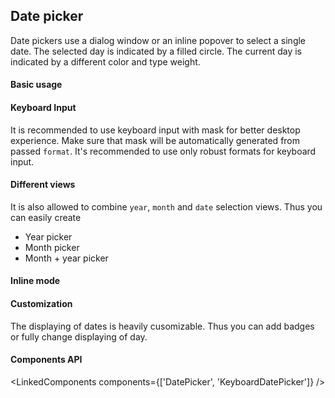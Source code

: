 

<PageMeta component="Datepicker" />

## Date picker

Date pickers use a dialog window or an inline popover to select a single date.
The selected day is indicated by a filled circle. The current day is indicated by a different
color and type weight.

<Ad />

#### Basic usage

<Example source={BasicDatePicker} />

#### Keyboard Input

It is recommended to use keyboard input with mask for better desktop experience. Make sure that mask will be automatically
generated from passed `format`. It's recommended to use only robust formats for keyboard input.

<Example source={KeyboardDatePicker} />

#### Different views

It is also allowed to combine `year`, `month` and `date` selection views.
Thus you can easily create
- Year picker
- Month picker
- Month + year picker

<Example source={ViewsDatePicker} />

#### Inline mode

<Example source={InlineDatePicker} />

#### Customization

The displaying of dates is heavily cusomizable. Thus you can add badges or fully change displaying of day.

<Example source={CustomDay} />

#### Components API

<LinkedComponents components={['DatePicker', 'KeyboardDatePicker']} />
